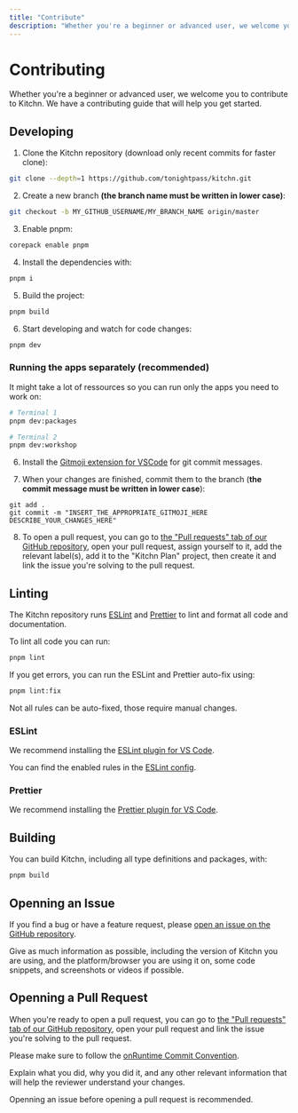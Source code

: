 ```yaml
---
title: "Contribute"
description: "Whether you're a beginner or advanced user, we welcome you to contribute to Kitchn. We have a contributing guide that will help you get started."
---
```



# Contributing

Whether you're a beginner or advanced user, we welcome you to contribute to Kitchn. We have a contributing guide that will help you get started.

## Developing

1. Clone the Kitchn repository (download only recent commits for faster clone):
```sh
git clone --depth=1 https://github.com/tonightpass/kitchn.git
```

2. Create a new branch **(the branch name must be written in lower case)**:
```sh
git checkout -b MY_GITHUB_USERNAME/MY_BRANCH_NAME origin/master
```

3. Enable pnpm:
```sh
corepack enable pnpm
```

4. Install the dependencies with:
```sh
pnpm i
```

5. Build the project:
```sh
pnpm build
```

6. Start developing and watch for code changes:
```sh
pnpm dev
```

### Running the apps separately (recommended)

It might take a lot of ressources so you can run only the apps you need to work on:
```sh
# Terminal 1
pnpm dev:packages

# Terminal 2
pnpm dev:workshop
```

6.  Install the [Gitmoji extension for VSCode](https://marketplace.visualstudio.com/items?itemName=seatonjiang.gitmoji-vscode) for git commit messages.    

7.  When your changes are finished, commit them to the branch (**the commit message must be written in lower case**):
```
git add .
git commit -m "INSERT_THE_APPROPRIATE_GITMOJI_HERE DESCRIBE_YOUR_CHANGES_HERE"
```

8.  To open a pull request, you can go to [the "Pull requests" tab of our GitHub repository](https://github.com/tonightpass/kitchn/pulls), open your pull request, assign yourself to it, add the relevant label(s), add it to the "Kitchn Plan" project, then create it and link the issue you're solving to the pull request.

## Linting

The Kitchn repository runs [ESLint](https://eslint.org) and [Prettier](https://prettier.io) to lint and format all code and documentation.

To lint all code you can run:

```sh
pnpm lint
```

If you get errors, you can run the ESLint and Prettier auto-fix using:

```sh
pnpm lint:fix
```

Not all rules can be auto-fixed, those require manual changes.

### ESLint

We recommend installing the [ESLint plugin for VS Code](https://marketplace.visualstudio.com/items?itemName=dbaeumer.vscode-eslint).

You can find the enabled rules in the [ESLint config](https://github.com/AntoineKM/antoine/tree/master/packages/eslint-config-antoine).

### Prettier

We recommend installing the [Prettier plugin for VS Code](https://marketplace.visualstudio.com/items?itemName=esbenp.prettier-vscode).

## Building

You can build Kitchn, including all type definitions and packages, with:

```bash
pnpm build
```

## Openning an Issue

If you find a bug or have a feature request, please [open an issue on the GitHub repository](https://github.com/tonightpass/kitchn/issues/new).

Give as much information as possible, including the version of Kitchn you are using, and the platform/browser you are using it on, some code snippets, and screenshots or videos if possible.

## Openning a Pull Request

When you're ready to open a pull request, you can go to [the "Pull requests" tab of our GitHub repository](https://github.com/tonightpass/kitchn/pulls), open your pull request and link the issue you're solving to the pull request.

Please make sure to follow the [onRuntime Commit Convention](https://docs.onruntime.com/contributing/commits).

Explain what you did, why you did it, and any other relevant information that will help the reviewer understand your changes.

<Callout type="info">
  Openning an issue before opening a pull request is recommended.
</Callout>
